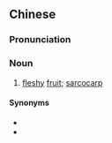 ==Chinese==
{{zh-forms|type=21}}

===Pronunciation===
{{zh-pron
|m=duōzhīguǒ
|cat=n
}}

===Noun===
{{zh-noun}}

# [[fleshy]] [[fruit]]; [[sarcocarp]]

====Synonyms====
* {{zh-l|肉果}}
* {{zh-l|液果}}